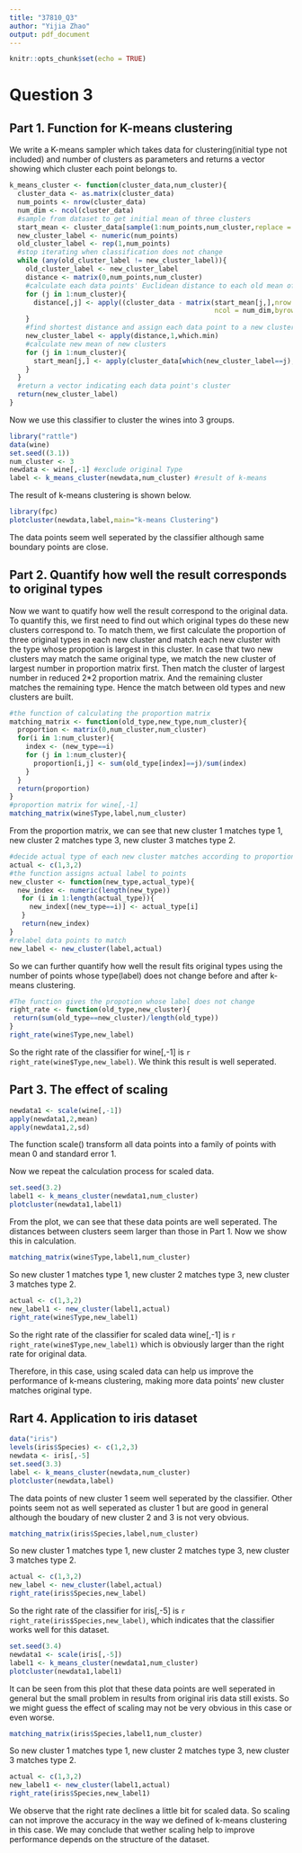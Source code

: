 ```yaml
---
title: "37810_Q3"
author: "Yijia Zhao"
output: pdf_document
---
```


```r
knitr::opts_chunk$set(echo = TRUE)
```

# Question 3

## Part 1. Function for K-means clustering

We write a K-means sampler which takes data for clustering(initial type not included) and number of clusters as parameters and returns a vector showing which cluster each point belongs to.

```r
k_means_cluster <- function(cluster_data,num_cluster){
  cluster_data <- as.matrix(cluster_data)
  num_points <- nrow(cluster_data)
  num_dim <- ncol(cluster_data)
  #sample from dataset to get initial mean of three clusters
  start_mean <- cluster_data[sample(1:num_points,num_cluster,replace = F),]
  new_cluster_label <- numeric(num_points)
  old_cluster_label <- rep(1,num_points)
  #stop iterating when classification does not change
  while (any(old_cluster_label != new_cluster_label)){
    old_cluster_label <- new_cluster_label
    distance <- matrix(0,num_points,num_cluster)
    #calculate each data points' Euclidean distance to each old mean of clusters
    for (j in 1:num_cluster){
      distance[,j] <- apply((cluster_data - matrix(start_mean[j,],nrow = num_points,
                                                   ncol = num_dim,byrow = TRUE))^2,1,sum)
    }
    #find shortest distance and assign each data point to a new cluster
    new_cluster_label <- apply(distance,1,which.min)
    #calculate new mean of new clusters
    for (j in 1:num_cluster){
      start_mean[j,] <- apply(cluster_data[which(new_cluster_label==j),],2,mean)
    }
  }
  #return a vector indicating each data point's cluster
  return(new_cluster_label)
}
```

Now we use this classifier to cluster the wines into 3 groups.

```r
library("rattle")
data(wine)
set.seed((3.1))
num_cluster <- 3
newdata <- wine[,-1] #exclude original Type
label <- k_means_cluster(newdata,num_cluster) #result of k-means
```

The result of k-means clustering is shown below.

```r
library(fpc)
plotcluster(newdata,label,main="k-means Clustering")
```

The data points seem well seperated by the classifier although same boundary points are close. 

## Part 2. Quantify how well the result corresponds to original types

Now we want to quatify how well the result correspond to the original data. To quantify this, we first need to find out which original types do these new clusters correspond to. To match them, we first calculate the proportion of three original types in each new cluster and match each new cluster with the type whose propotion is largest in this cluster. In case that two new clusters may match the same original type, we match the new cluster of largest number in proportion matrix first. Then match the cluster of largest number in reduced 2*2 proportion matrix. And the remaining cluster matches the remaining type. Hence the match between old types and new clusters are built.

```r
#the function of calculating the proportion matrix
matching_matrix <- function(old_type,new_type,num_cluster){
  proportion <- matrix(0,num_cluster,num_cluster)
  for(i in 1:num_cluster){
    index <- (new_type==i)
    for (j in 1:num_cluster){
      proportion[i,j] <- sum(old_type[index]==j)/sum(index)
    }
  }
  return(proportion)
}
#proportion matrix for wine[,-1]
matching_matrix(wine$Type,label,num_cluster)
```

From the proportion matrix, we can see that new cluster 1 matches type 1, new cluster 2 matches type 3, new cluster 3 matches type 2. 

```r
#decide actual type of each new cluster matches according to proportion matrix
actual <- c(1,3,2)
#the function assigns actual label to points
new_cluster <- function(new_type,actual_type){
  new_index <- numeric(length(new_type))
   for (i in 1:length(actual_type)){
     new_index[(new_type==i)] <- actual_type[i]
   }
   return(new_index)
}
#relabel data points to match
new_label <- new_cluster(label,actual)
```


So we can further quantify how well the result fits original types using the number of points whose type(label) does not change before and after k-means clustering.

```r
#The function gives the propotion whose label does not change
right_rate <- function(old_type,new_cluster){
 return(sum(old_type==new_cluster)/length(old_type)) 
}
right_rate(wine$Type,new_label)
```

So the right rate of the classifier for wine[,-1] is `r right_rate(wine$Type,new_label)`. We think this result is well seperated.

## Part 3. The effect of scaling

```r
newdata1 <- scale(wine[,-1])
apply(newdata1,2,mean)
apply(newdata1,2,sd)
```


The function scale() transform all data points into a family of points with mean 0 and standard error 1.

Now we repeat the calculation process for scaled data.

```r
set.seed(3.2)
label1 <- k_means_cluster(newdata1,num_cluster)
plotcluster(newdata1,label1)

```
From the plot, we can see that these data points are well seperated. The distances between clusters seem larger than those in Part 1. Now we show this in calculation.

```r
matching_matrix(wine$Type,label1,num_cluster)
```

So new cluster 1 matches type 1, new cluster 2 matches type 3, new cluster 3 matches type 2.

```r
actual <- c(1,3,2)
new_label1 <- new_cluster(label1,actual)
right_rate(wine$Type,new_label1)
```

So the right rate of the classifier for scaled data wine[,-1] is `r right_rate(wine$Type,new_label1)` which is obviously larger than the right rate for original data. 

Therefore, in this case, using scaled data can help us improve the performance of k-means clustering, making more data points' new cluster matches original type.

## Rart 4. Application to iris dataset

```r
data("iris")
levels(iris$Species) <- c(1,2,3)
newdata <- iris[,-5]
set.seed(3.3)
label <- k_means_cluster(newdata,num_cluster)
plotcluster(newdata,label)
```
The data points of new cluster 1 seem well seperated by the classifier. Other points seem not as well seperated as cluster 1 but are good in general although the boudary of new cluster 2 and 3 is not very obvious.


```r
matching_matrix(iris$Species,label,num_cluster)
```

So new cluster 1 matches type 1, new cluster 2 matches type 3, new cluster 3 matches type 2.

```r
actual <- c(1,3,2)
new_label <- new_cluster(label,actual)
right_rate(iris$Species,new_label)
```

So the right rate of the classifier for iris[,-5] is `r right_rate(iris$Species,new_label)`, which indicates that the classifier works well for this dataset.

```r
set.seed(3.4)
newdata1 <- scale(iris[,-5])
label1 <- k_means_cluster(newdata1,num_cluster)
plotcluster(newdata1,label1)
```

It can be seen from this plot that these data points are well seperated in general but the small problem in results from original iris data still exists. So we might guess the effect of scaling may not be very obvious in this case or even worse.

```r
matching_matrix(iris$Species,label1,num_cluster)
```
So new cluster 1 matches type 1, new cluster 2 matches type 3, new cluster 3 matches type 2.

```r
actual <- c(1,3,2)
new_label1 <- new_cluster(label1,actual)
right_rate(iris$Species,new_label1)
```
 
We observe that the right rate declines a little bit for scaled data. So scaling can not improve the accuracy in the way we defined of k-means clustering in this case. We may conclude that wether scaling help to improve performance depends on the structure of the dataset.
